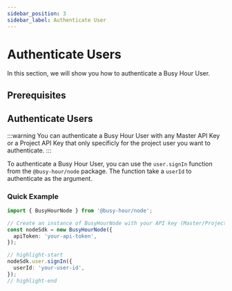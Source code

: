 ```yaml
---
sidebar_position: 3
sidebar_label: Authenticate User
---
```



# Authenticate Users

In this section, we will show you how to authenticate a Busy Hour User.

## Prerequisites

<Prerequisites />


## Authenticate Users

:::warning
You can authenticate a Busy Hour User with any Master API Key or a Project API Key that only specificly for the project user you want to authenticate.
:::

To authenticate a Busy Hour User, you can use the `user.signIn` function from the `@busy-hour/node` package. The function take a `userId` to authenticate as the argument.

### Quick Example

```ts title="src/main.ts"
import { BusyHourNode } from '@busy-hour/node';

// Create an instance of BusyHourNode with your API key (Master/Project)
const nodeSdk = new BusyHourNode({
  apiToken: 'your-api-token',
});

// highlight-start
nodeSdk.user.signIn({
  userId: 'your-user-id',
});
// highlight-end
```
